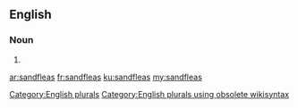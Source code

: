 ==English==

===Noun===
{{head|en}}

# {{plural of|sandflea}}

[[Category:English plurals]][[Category:English plurals using obsolete wikisyntax]]

[[ar:sandfleas]]
[[fr:sandfleas]]
[[ku:sandfleas]]
[[my:sandfleas]]